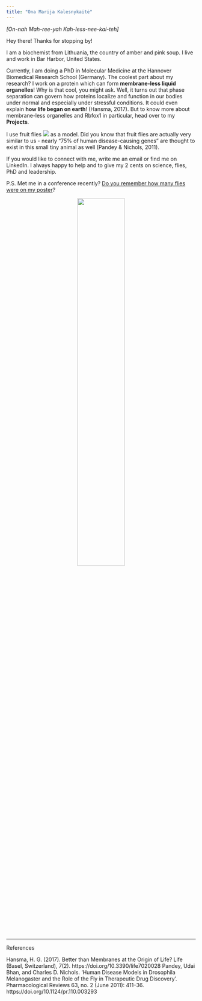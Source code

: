 ---
title: "Ona Marija Kalesnykaitė"
---
 *[On-nah Mah-ree-yah Kah-less-nee-kai-teh]*
 


Hey there! Thanks for stopping by!

I am a biochemist from Lithuania, the country of amber and pink soup. I live and work in Bar Harbor, United States.

Currently, I am doing a PhD in Molecular Medicine at the Hannover Biomedical Research School (Germany).  The coolest part about my research? I work on a protein which can form **membrane-less liquid organelles**! Why is that cool, you might ask. Well, it turns out that phase separation can govern how proteins localize and function in our bodies under normal and especially under stressful conditions. It could even explain **how life began on earth**! (Hansma, 2017). But to know more about membrane-less organelles and Rbfox1 in particular, head over to my **Projects**.

I use fruit flies <img src="files/fly.png"> as a model. Did you know that fruit flies are actually very similar to us - nearly "75% of human disease-causing genes" are thought to exist in this small tiny animal as well (Pandey & Nichols, 2011).

If you would like to connect with me, write me an email or find me on LinkedIn. I always happy to help and to give my 2 cents on science, flies, PhD and leadership.

P.S. Met me in a conference recently? [Do you remember how many flies were on my poster](game.html)?

<p align="center">
<img src="files/marija3.png" align width=50%>
</p>


***
References

Hansma, H. G. (2017). Better than Membranes at the Origin of Life? Life (Basel, Switzerland), 7(2). https://doi.org/10.3390/life7020028
Pandey, Udai Bhan, and Charles D. Nichols. ‘Human Disease Models in Drosophila Melanogaster and the Role of the Fly in Therapeutic Drug Discovery’. Pharmacological Reviews 63, no. 2 (June 2011): 411–36. https://doi.org/10.1124/pr.110.003293